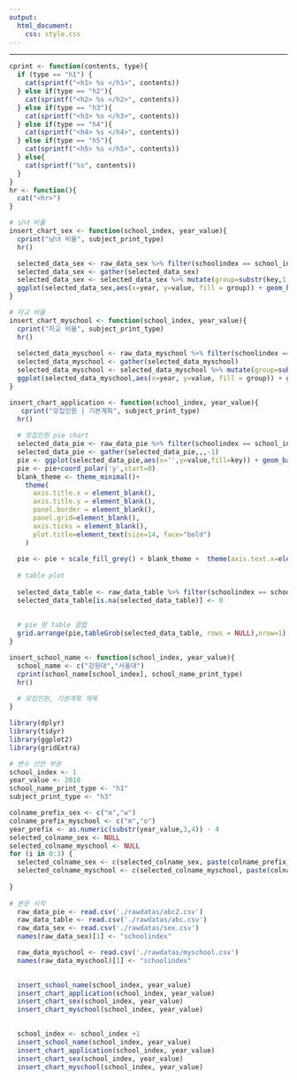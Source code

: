 ```yaml
---
output:
  html_document:
    css: style.css
---
```

------


```r
cprint <- function(contents, type){
  if (type == "h1") {
    cat(sprintf("<h1> %s </h1>", contents))  
  } else if(type == "h2"){
    cat(sprintf("<h2> %s </h2>", contents))  
  } else if(type == "h3"){
    cat(sprintf("<h3> %s </h3>", contents))  
  } else if(type == "h4"){
    cat(sprintf("<h4> %s </h4>", contents))  
  } else if(type == "h5"){
    cat(sprintf("<h5> %s </h5>", contents))  
  } else{
    cat(sprintf("%s", contents))  
  }
}
hr <- function(){
  cat("<hr>")
}

# 남녀 비율
insert_chart_sex <- function(school_index, year_value){
  cprint("남녀 비율", subject_print_type)
  hr()

  selected_data_sex <- raw_data_sex %>% filter(schoolindex == school_index) %>% select(selected_colname_sex)
  selected_data_sex <- gather(selected_data_sex)
  selected_data_sex <- selected_data_sex %>% mutate(group=substr(key,1,1),year=substr(key,2,3))
  ggplot(selected_data_sex,aes(x=year, y=value, fill = group)) + geom_bar(stat='identity', position = 'dodge')
}

# 자교 비율
insert_chart_myschool <- function(school_index, year_value){
  cprint("자교 비율", subject_print_type)
  hr()
  
  selected_data_myschool <- raw_data_myschool %>% filter(schoolindex == school_index) %>% select(selected_colname_myschool)
  selected_data_myschool <- gather(selected_data_myschool)
  selected_data_myschool <- selected_data_myschool %>% mutate(group=substr(key,1,1),year=substr(key,2,3))
  ggplot(selected_data_myschool,aes(x=year, y=value, fill = group)) + geom_bar(stat='identity', position = 'dodge')
}

insert_chart_application <- function(school_index, year_value){
   cprint("모집인원 | 기본계획", subject_print_type)
  hr()
  
  # 모집인원 pie chart
  selected_data_pie <- raw_data_pie %>% filter(schoolindex == school_index & year == year_value)
  selected_data_pie <- gather(selected_data_pie,,,-1)
  pie <- ggplot(selected_data_pie,aes(x='',y=value,fill=key)) + geom_bar(width = 1, stat = 'identity')
  pie <- pie+coord_polar('y',start=0)
  blank_theme <- theme_minimal()+
    theme(
      axis.title.x = element_blank(),
      axis.title.y = element_blank(),
      panel.border = element_blank(),
      panel.grid=element_blank(),
      axis.ticks = element_blank(),
      plot.title=element_text(size=14, face="bold")
    )
  
  pie <- pie + scale_fill_grey() + blank_theme +  theme(axis.text.x=element_blank())
  
  # table plot
  
  selected_data_table <- raw_data_table %>% filter(schoolindex == school_index & year == year_value) %>%   select(level,leet,gpa,lang,doc,essay,interview,sum)
  selected_data_table[is.na(selected_data_table)] <- 0
  
  
  # pie 랑 table 결합 
  grid.arrange(pie,tableGrob(selected_data_table, rows = NULL),nrow=1)
}

insert_school_name <- function(school_index, year_value){
  school_name <- c("강원대","서울대")
  cprint(school_name[school_index], school_name_print_type)
  hr()
  
  # 모집인원, 기본계획 제목
}

```




```r


library(dplyr)
library(tidyr)
library(ggplot2)
library(gridExtra)

# 변수 선언 부분
school_index <- 1
year_value <- 2018
school_name_print_type <- "h1"
subject_print_type <- "h3"

colname_prefix_sex <- c("m","w")
colname_prefix_myschool <- c("m","o")
year_prefix <- as.numeric(substr(year_value,3,4)) - 4
selected_colname_sex <- NULL
selected_colname_myschool <- NULL
for (i in 0:3) {
  selected_colname_sex <- c(selected_colname_sex, paste(colname_prefix_sex,year_prefix+i, sep=""))
  selected_colname_myschool <- c(selected_colname_myschool, paste(colname_prefix_myschool,year_prefix+i, sep=""))
  
}
  
# 본문 시작
  raw_data_pie <- read.csv('./rawdatas/abc2.csv')
  raw_data_table <- read.csv('./rawdatas/abc.csv')
  raw_data_sex <- read.csv('./rawdatas/sex.csv')
  names(raw_data_sex)[1] <- "schoolindex"

  raw_data_myschool <- read.csv('./rawdatas/myschool.csv')
  names(raw_data_myschool)[1] <- "schoolindex"

  
  insert_school_name(school_index, year_value)
  insert_chart_application(school_index, year_value)
  insert_chart_sex(school_index, year_value)
  insert_chart_myschool(school_index, year_value)  

  
  school_index <- school_index +1  
  insert_school_name(school_index, year_value)
  insert_chart_application(school_index, year_value)
  insert_chart_sex(school_index, year_value)
  insert_chart_myschool(school_index, year_value)  
  
  
  
```
